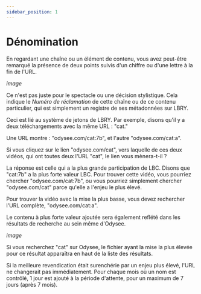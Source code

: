 ---
sidebar_position: 1
---

# Dénomination

En regardant une chaîne ou un élément de contenu, vous avez peut-être remarqué la présence de deux points suivis d'un chiffre ou d'une lettre à la fin de l'URL.

*image*

Ce n'est pas juste pour le spectacle ou une décision stylistique. Cela indique le *Numéro de réclamation* de cette chaîne ou de ce contenu particulier, qui est simplement un registre de ses métadonnées sur LBRY.

Ceci est lié au système de jetons de LBRY. Par exemple, disons qu'il y a deux téléchargements avec la même URL : "cat."

Une URL montre : "odysee.com/cat:7b", et l'autre "odysee.com/cat:a".

Si vous cliquez sur le lien "odysee.com/cat", vers laquelle de ces deux vidéos, qui ont toutes deux l'URL "cat", le lien vous mènera-t-il ?

La réponse est celle qui a la plus grande participation de LBC. Disons que "cat:7b" a la plus forte valeur LBC. Pour trouver cette vidéo, vous pourriez chercher "odysee.com/cat:7b", ou vous pourriez simplement chercher "odysee.com/cat" parce qu'elle a l'enjeu le plus élevé.

Pour trouver la vidéo avec la mise la plus basse, vous devez rechercher l'URL complète, "odysee.com/cat:a".

Le contenu à plus forte valeur ajoutée sera également reflété dans les résultats de recherche au sein même d'Odysee.

*image*

Si vous recherchez "cat" sur Odysee, le fichier ayant la mise la plus élevée pour ce résultat apparaîtra en haut de la liste des résultats.

Si la meilleure revendication était surenchérie par un enjeu plus élevé, l'URL ne changerait pas immédiatement. Pour chaque mois où un nom est contrôlé, 1 jour est ajouté à la période d'attente, pour un maximum de 7 jours (après 7 mois).
